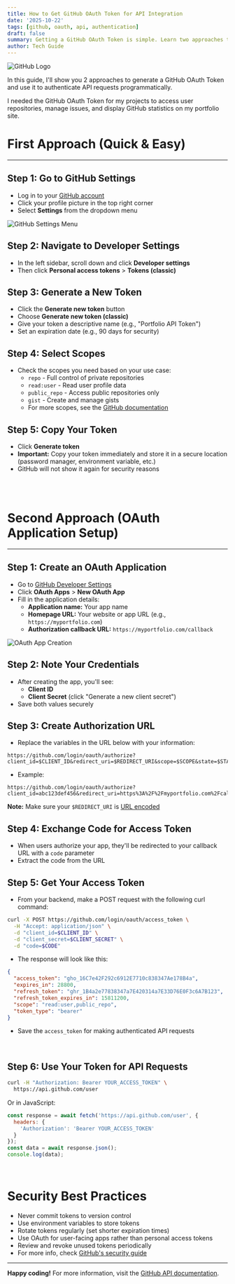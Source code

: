 ```yaml
---
title: How to Get GitHub OAuth Token for API Integration
date: '2025-10-22'
tags: [github, oauth, api, authentication]
draft: false
summary: Getting a GitHub OAuth Token is simple. Learn two approaches to generate and use tokens for API authentication.
author: Tech Guide
---
```


![GitHub Logo](https://pngimg.com/d/github_PNG65.png)

In this guide, I'll show you 2 approaches to generate a GitHub OAuth Token and use it to authenticate API requests programmatically.

I needed the GitHub OAuth Token for my projects to access user repositories, manage issues, and display GitHub statistics on my portfolio site.

# First Approach (Quick & Easy)

---

## Step 1: Go to GitHub Settings

- Log in to your [GitHub account](https://github.com/login)
- Click your profile picture in the top right corner
- Select **Settings** from the dropdown menu

![GitHub Settings Menu](https://images.unsplash.com/photo-1517694712202-14dd9538aa97?w=800)

## Step 2: Navigate to Developer Settings

- In the left sidebar, scroll down and click **Developer settings**
- Then click **Personal access tokens** > **Tokens (classic)**

## Step 3: Generate a New Token

- Click the **Generate new token** button
- Choose **Generate new token (classic)**
- Give your token a descriptive name (e.g., "Portfolio API Token")
- Set an expiration date (e.g., 90 days for security)

## Step 4: Select Scopes

- Check the scopes you need based on your use case:
  - `repo` - Full control of private repositories
  - `read:user` - Read user profile data
  - `public_repo` - Access public repositories only
  - `gist` - Create and manage gists
  - For more scopes, see the [GitHub documentation](https://docs.github.com/en/developers/apps/building-oauth-apps/scopes-for-oauth-apps)

## Step 5: Copy Your Token

- Click **Generate token**
- **Important:** Copy your token immediately and store it in a secure location (password manager, environment variable, etc.)
- GitHub will not show it again for security reasons

<br />
<br />

# Second Approach (OAuth Application Setup)

---

## Step 1: Create an OAuth Application

- Go to [GitHub Developer Settings](https://github.com/settings/developers)
- Click **OAuth Apps** > **New OAuth App**
- Fill in the application details:
  - **Application name:** Your app name
  - **Homepage URL:** Your website or app URL (e.g., `https://myportfolio.com`)
  - **Authorization callback URL:** `https://myportfolio.com/callback`

![OAuth App Creation](https://images.unsplash.com/photo-1516321318423-f06f70a504f9?w=800)

## Step 2: Note Your Credentials

- After creating the app, you'll see:
  - **Client ID**
  - **Client Secret** (click "Generate a new client secret")
- Save both values securely

## Step 3: Create Authorization URL

- Replace the variables in the URL below with your information:

```
https://github.com/login/oauth/authorize?client_id=$CLIENT_ID&redirect_uri=$REDIRECT_URI&scope=$SCOPE&state=$STATE
```

- Example:

```
https://github.com/login/oauth/authorize?client_id=abc123def456&redirect_uri=https%3A%2F%2Fmyportfolio.com%2Fcallback&scope=read:user,public_repo&state=random_state_string
```

**Note:** Make sure your `$REDIRECT_URI` is [URL encoded](https://meyerweb.com/eric/tools/dencoder/)

## Step 4: Exchange Code for Access Token

- When users authorize your app, they'll be redirected to your callback URL with a `code` parameter
- Extract the code from the URL

## Step 5: Get Your Access Token

- From your backend, make a POST request with the following curl command:

```bash
curl -X POST https://github.com/login/oauth/access_token \
  -H "Accept: application/json" \
  -d "client_id=$CLIENT_ID" \
  -d "client_secret=$CLIENT_SECRET" \
  -d "code=$CODE"
```

- The response will look like this:

```json
{
  "access_token": "gho_16C7e42F292c6912E7710c838347Ae178B4a",
  "expires_in": 28800,
  "refresh_token": "ghr_1B4a2e77838347a7E420314a7E33D76E0F3c6A7B123",
  "refresh_token_expires_in": 15811200,
  "scope": "read:user,public_repo",
  "token_type": "bearer"
}
```

- Save the `access_token` for making authenticated API requests

<br />

## Step 6: Use Your Token for API Requests

```bash
curl -H "Authorization: Bearer YOUR_ACCESS_TOKEN" \
  https://api.github.com/user
```

Or in JavaScript:

```javascript
const response = await fetch('https://api.github.com/user', {
  headers: {
    'Authorization': 'Bearer YOUR_ACCESS_TOKEN'
  }
});
const data = await response.json();
console.log(data);
```

<br />

# Security Best Practices

- Never commit tokens to version control
- Use environment variables to store tokens
- Rotate tokens regularly (set shorter expiration times)
- Use OAuth for user-facing apps rather than personal access tokens
- Review and revoke unused tokens periodically
- For more info, check [GitHub's security guide](https://docs.github.com/en/code-security)

---

**Happy coding!** For more information, visit the [GitHub API documentation](https://docs.github.com/en/rest).